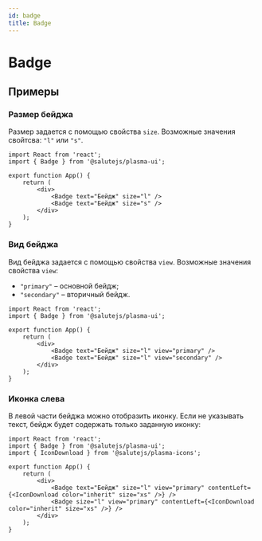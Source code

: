 ```yaml
---
id: badge
title: Badge
---
```



# Badge
<Description name="Badge" />
<PropsTable name="Badge" />

## Примеры

### Размер бейджа
Размер задается с помощью свойства `size`. Возможные значения свойтсва: `"l"` или `"s"`.

```tsx live
import React from 'react';
import { Badge } from '@salutejs/plasma-ui';

export function App() {
    return (
        <div>
            <Badge text="Бейдж" size="l" />
            <Badge text="Бейдж" size="s" />
        </div>
    );
}
```

### Вид бейджа
Вид бейджа задается с помощью свойства `view`. Возможные значения свойства `view`:

+ `"primary"` – основной бейдж;
+ `"secondary"` – вторичный бейдж.

```tsx live
import React from 'react';
import { Badge } from '@salutejs/plasma-ui';

export function App() {
    return (
        <div>
            <Badge text="Бейдж" size="l" view="primary" />
            <Badge text="Бейдж" size="l" view="secondary" />
        </div>
    );
}
```

### Иконка слева
В левой части бейджа можно отобразить иконку.
Если не указывать текст, бейдж будет содержать только заданную иконку:

```tsx live
import React from 'react';
import { Badge } from '@salutejs/plasma-ui';
import { IconDownload } from '@salutejs/plasma-icons';

export function App() {
    return (
        <div>
            <Badge text="Бейдж" size="l" view="primary" contentLeft={<IconDownload color="inherit" size="xs" />} />
            <Badge size="l" view="primary" contentLeft={<IconDownload color="inherit" size="xs" />} />
        </div>
    );
}
```
